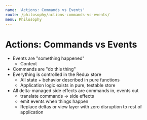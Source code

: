 ```yaml
---
name: 'Actions: Commands vs Events'
route: /philosophy/actions-commands-vs-events/
menu: Philosophy
---
```


# Actions: Commands vs Events

- Events are "something happened"
  - Context
- Commands are "do this thing"
- Everything is controlled in the Redux store
  - All state + behavior described in pure functions
  - Application logic exists in pure, testable store
- All delta-managed side effects are commands in, events out
  - translate commands -> side effects
  - emit events when things happen
  - Replace deltas or view layer with zero disruption to rest of application
